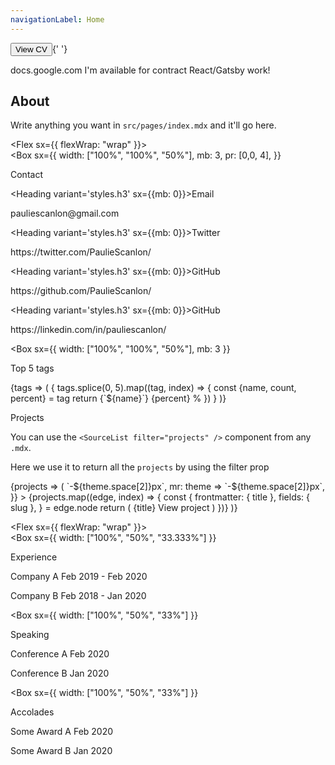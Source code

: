 ```yaml
---
navigationLabel: Home
---
```


<Button as='a' variant='success'>View CV</Button>{' '}
<Link href='https://docs.google.com/document/d/10Z8w-099fRjVB1zA1Y9F3zVWtW1RfIxnOTIyrYn0HcY/edit'>docs.google.com</Link>
<Divider />

<Alert variant='success'>
  I'm available for contract React/Gatsby work!
</Alert>
<Divider />
<Divider />

## About

Write anything you want in `src/pages/index.mdx` and it'll go here.

<Divider />

<Flex sx={{ flexWrap: "wrap" }}>  
  <Box
    sx={{
      width: ["100%", "100%", "50%"],
      mb: 3,
      pr: [0,0, 4],
    }}
  >          
  <Heading variant='styles.h2'>Contact</Heading>

  <Heading variant='styles.h3' sx={{mb: 0}}>Email</Heading>
  <Link href='mailto:pauliescanlon@gmail.com' variant='styles.a'>pauliescanlon@gmail.com</Link>
  <Divider />

  <Heading variant='styles.h3' sx={{mb: 0}}>Twitter</Heading>
  <Link href='https://twitter.com/PaulieScanlon/' variant='styles.a'>https://twitter.com/PaulieScanlon/</Link>
  <Divider />

  <Heading variant='styles.h3' sx={{mb: 0}}>GitHub</Heading>
  <Link href='https://github.com/PaulieScanlon/' variant='styles.a'>https://github.com/PaulieScanlon/</Link>
  <Divider />

  <Heading variant='styles.h3' sx={{mb: 0}}>GitHub</Heading>
  <Link href='https://www.linkedin.com/in/pauliescanlon/' variant='styles.a'>https://linkedin.com/in/pauliescanlon/</Link>
  <Divider />

  </Box>

  <Box
    sx={{
      width: ["100%", "100%", "50%"],
      mb: 3
    }}
  >
  <Heading variant='styles.h2'>Top 5 tags</Heading>

  <TagList>
    {tags => (
      <Flex
      sx={{flexDirection: 'column'}}
      >
        {
          tags.splice(0, 5).map((tag, index) => {
            const {name, count, percent} = tag
            return <Box  key={index} sx={{ mb:3,}}>
              <Flex>
                <Text sx={{color: 'secondary', mr: 2, mb: 1}}>{`${name}`}</Text>
                <Text sx={{color: 'muted'}} >{percent}</Text>
                <Text sx={{color: 'error'}}>%</Text>
              </Flex>
              <Box sx={{ backgroundColor:'muted', width: `${percent * 3}%`, height: 3}} />
            </Box>
          })
        }
      </Flex>
    )}
  </TagList>
  </Box>
</Flex>

<Divider />

<Heading variant='styles.h2'>Projects</Heading>

You can use the `<SourceList filter="projects" />` component from any `.mdx`. 

Here we use it to return all the `projects` by using the filter prop


<SourceList filter="projects">
  {projects => (
    <Flex
      sx={{
        flexWrap: "wrap",
        ml: theme => `-${theme.space[2]}px`,
        mr: theme => `-${theme.space[2]}px`,
      }}
    >
      {projects.map((edge, index) => {
        const {
          frontmatter: { title },
          fields: { slug },
        } = edge.node
        return (
          <Box
            key={index}
            sx={{ mb: 3, width: ["100%", "50%", "33.333%"] }}
          >
            <Link href={slug} sx={{textDecoration: 'none'}}>
            <Card
              sx={{
                ml: 2, 
                mr: 2,
                p: 3,
              }}
            >
              <Heading variant="styles.h4" sx={{color: 'text'}}>{title}</Heading>
              <Text sx={{textDecoration: 'underline'}}>View project</Text>
            </Card>
            </Link>
          </Box>
        )
      })}
    </Flex>
  )}
</SourceList>

<Divider />

<Flex sx={{ flexWrap: "wrap" }}>  
  <Box
    sx={{
      width: ["100%", "50%", "33.333%"]
    }}
  >          
  <Heading variant='styles.h2'>Experience</Heading>

  <Text>Company A</Text>
  <Text variant='text.muted'>Feb 2019 - Feb 2020</Text>
  <Divider />

  <Text>Company B</Text>
  <Text variant='text.muted'>Feb 2018 - Jan 2020</Text>
  <Divider />
  <Divider />
  </Box>

  <Box
    sx={{
      width: ["100%", "50%", "33%"]
    }}
  >          
  <Heading variant='styles.h2'>Speaking</Heading>

  <Text>Conference A</Text>
  <Text variant='text.muted'>Feb 2020</Text>
  <Divider />

  <Text>Conference B</Text>
  <Text variant='text.muted'>Jan 2020</Text>
  <Divider />
  <Divider />
  </Box>

  <Box
    sx={{
      width: ["100%", "50%", "33%"]
    }}
  >          
  <Heading variant='styles.h2'>Accolades</Heading>

  <Text>Some Award A</Text>
  <Text variant='text.muted'>Feb 2020</Text>
  <Divider />

  <Text>Some Award B</Text>
  <Text variant='text.muted'>Jan 2020</Text>
  <Divider />
  <Divider />
  </Box>

</Flex>

